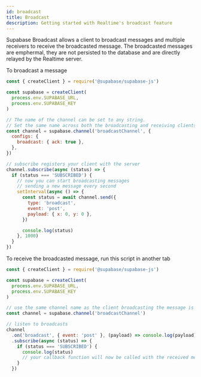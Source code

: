 ```yaml
---
id: broadcast
title: Broadcast
description: Getting started with Realtime's broadcast feature
---
```


Supabase Broadcast allows a client to broadcast messages and multiple receivers to receive the broadcasted message. The broadcasted messages are emphermal, they are not persisted to the database and are directly relayed by the Realtime server.

To broadcast a message

```js
const { createClient } = require('@supabase/supabase-js')

const supabase = createClient(
  process.env.SUPABASE_URL,
  process.env.SUPABASE_KEY
)

// The name of the channel can be set to any string.
// Set the same name across both the broadcasting and receiving clients.
const channel = supabase.channel('broadcastChannel', {
  configs: {
    broadcast: { ack: true },
  },
})

// subscribe registers your client with the server
channel.subscribe(async (status) => {
  if (status === 'SUBSCRIBED') {
    // now you can start broadcasting messages
    // sending a new message every second
    setInterval(async () => {
      const status = await channel.send({
        type: 'broadcast',
        event: 'post',
        payload: { x: 0, y: 0 },
      })

      console.log(status)
    }, 1000)
  }
})
```

To receive the broadcasted message, run this script in another tab

```js
const { createClient } = require('@supabase/supabase-js')

const supabase = createClient(
  process.env.SUPABASE_URL,
  process.env.SUPABASE_KEY
)

// use the same channel name as the client broadcasting the message is using
const channel = supabase.channel('broadcastChannel')

// listen to broadcasts
channel
  .on('broadcast', { event: 'post' }, (payload) => console.log(payload))
  .subscribe(async (status) => {
    if (status === 'SUBSCRIBED') {
      console.log(status)
      // your callback function will now be called with the received messages
    }
  })
```
